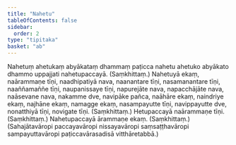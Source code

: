 ```yaml
---
title: "Nahetu"
tableOfContents: false
sidebar:
  order: 2
type: "tipitaka"
basket: "ab"
---
```



<DynamicBreadcrumb />

<Division number="99">

<Paragraph number="1459">
Nahetuṃ ahetukaṃ abyākataṃ dhammaṃ paṭicca nahetu ahetuko abyākato dhammo uppajjati nahetupaccayā. (Saṃkhittaṃ.)
</Paragraph>

</Division>
<Division number="100">

<Paragraph number="1460">
Nahetuyā ekaṃ, naārammaṇe tīṇi, naadhipatiyā nava, naanantare tīṇi, nasamanantare tīṇi, naaññamaññe tīṇi, naupanissaye tīṇi, napurejāte nava, napacchājāte nava, naāsevane nava, nakamme dve, navipāke pañca, naāhāre ekaṃ, naindriye ekaṃ, najhāne ekaṃ, namagge ekaṃ, nasampayutte tīṇi, navippayutte dve, nonatthiyā tīṇi, novigate tīṇi. (Saṃkhittaṃ.)
</Paragraph>

<Paragraph number="1461">
Hetupaccayā naārammaṇe tīṇi. (Saṃkhittaṃ.)
</Paragraph>

<Paragraph number="1462">
Nahetupaccayā ārammaṇe ekaṃ. (Saṃkhittaṃ.)
</Paragraph>

<Paragraph number="1463">
(Sahajātavāropi paccayavāropi nissayavāropi saṃsaṭṭhavāropi sampayuttavāropi paṭiccavārasadisā vitthāretabbā.)
</Paragraph>
</Division>